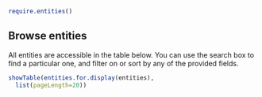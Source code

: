 ```r
require.entities()
```

## Browse entities

All entities are accessible in the table below. You can use the search box to find a particular one, and filter on or sort by any of the provided fields.

```r
showTable(entities.for.display(entities),
  list(pageLength=20))
```
